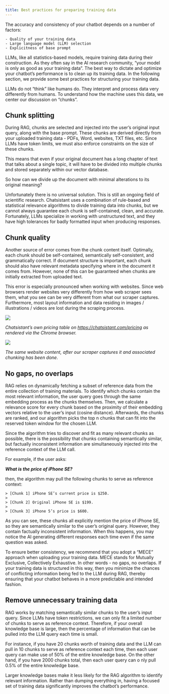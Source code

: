 ```yaml
---
title: Best practices for preparing training data
---
```


The accuracy and consistency of your chatbot depends on a number of factors:

    - Quality of your training data
    - Large language model (LLM) selection
    - Explicitness of base prompt

LLMs, like all statistics-based models, require training data during their construction. As they often say in the AI research community, “your model is only as good as your training data”.
The best way to dictate and optimize your chatbot’s performance is to clean up its training data. In the following section, we provide some best practices for structuring your training data.

LLMs do not “think” like humans do. They interpret and process data very differently from humans. To understand how the machine uses this data, we center our discussion on “chunks”.

## Chunk splitting

During RAG, chunks are selected and injected into the user’s original input query, along with the base prompt. These chunks are derived directly from your
uploaded training data - PDFs, Word, websites, TXT files, etc. Since LLMs have token limits, we must also enforce constraints on the size of these chunks.

This means that even if your original document has a long chapter of text that talks about a single topic, it will have to be divided into multiple chunks and stored separately within our vector database.

So how can we divide up the document with minimal alterations to its original meaning?

Unfortunately there is no universal solution. This is still an ongoing field of scientific research. Chatsistant uses a combination of rule-based and statistical
relevance algorithms to divide training data into chunks, but we cannot always guarantee each chunk is self-contained, clean, and accurate. Fortunately, LLMs
specialize in working with unstructured text, and they have high tolerances for badly formatted input when producing responses.

## Chunk quality

Another source of error comes from the chunk content itself. Optimally, each chunk should be self-contained, semantically self-consistent, and grammatically
correct. If document structure is important, each chunk should also have relevant metadata specifying where in the document it comes from. However,
none of this can be guaranteed when chunks are initially extracted from uploaded text.

This error is especially pronounced when working with websites. Since web browsers render websites very differently from how web scraper sees them, what
you see can be very different from what our scraper captures. Furthermore, most layout information and data residing in images / illustrations / videos are lost during the scraping process.

<Frame>
  <img src="/images/best-practices-1.png" />
</Frame>

_Chatsistant’s own pricing table on https://chatsistant.com/pricing as rendered via the Chrome browser._

<Frame>
  <img src="/images/best-practices-2.png" />
</Frame>

_The same website content, after our scraper captures it and associated chunking has been done._

## No gaps, no overlaps

RAG relies on dynamically fetching a subset of reference data from the entire collection of training materials.
To identify which chunks contain the most relevant information, the user query goes through the same embedding process
as the chunks themselves. Then, we calculate a relevance score for every chunk based on the proximity of their embedding
vectors relative to the user’s input (cosine distance). Afterwards, the chunks are ranked, and our algorithm picks the top
n chunks that can fit into the reserved token window for the chosen LLM.

Since the algorithm tries to discover and fit as many relevant chunks as possible, there is the possibility that chunks
containing semantically similar, but factually inconsistent information are simultaneously injected into the reference context of the LLM call.

For example, if the user asks:

**_What is the price of iPhone SE?_**

then, the algorithm may pull the following chunks to serve as reference context:

    > [Chunk 1] iPhone SE’s current price is $250.
    >
    > [Chunk 2] Original iPhone SE is $199.
    >
    > [Chunk 3] iPhone 5’s price is $600.

As you can see, these chunks all explicitly mention the price of iPhone SE, so they are semantically similar to the user’s original query.
However, they contain factually inconsistent information. When this happens, you may notice the AI generating different responses each
time even if the same question was asked.

To ensure better consistency, we recommend that you adopt a “MECE” approach when uploading your training data. MECE stands for Mutually
Exclusive, Collectively Exhaustive. In other words - no gaps, no overlaps. If your training data is structured in this way, then you minimize
the chances of conflicting information being fed to the LLM during RAG, thereby ensuring that your chatbot behaves in a more predictable and intended fashion.

## Remove unnecessary training data

RAG works by matching semantically similar chunks to the user’s input query. Since LLMs have token restrictions, we can only
fit a limited number of chunks to serve as reference context. Therefore, if your overall knowledge base is large, then the percentage of
information that can be pulled into the LLM query each time is small.

For instance, if you have 20 chunks worth of training data and the LLM can pull in 10 chunks to serve as reference context each time, then
each user query can make use of 50% of the entire knowledge base. On the other hand, if you have 2000 chunks total, then each user query can o
nly pull 0.5% of the entire knowledge base.

Larger knowledge bases make it less likely for the RAG algorithm to identify relevant information. Rather than dumping everything in, having a
focused set of training data significantly improves the chatbot’s performance.
